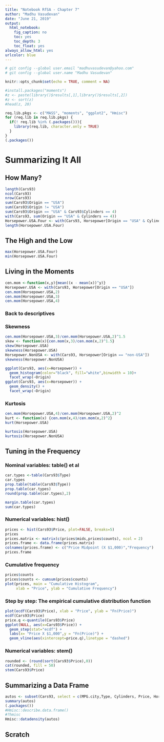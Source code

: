 ```yaml
---
title: "Notebook RfSA - Chapter 7"
author: "Madhu Vasudevan"
date: "June 21, 2019"
output:
  html_notebook:
    fig_caption: no
    toc: yes
    toc_depth: 3
    toc_float: yes
always_allow_html: yes
urlcolor: blue
---
```


```r
# git config --global user.email "madhuvasudevan@yahoo.com"
# git config --global user.name "Madhu Vasudevan"

knitr::opts_chunk$set(echo = TRUE, comment = NA)
```

```r
#install.packages("moments")
#z <- paste(library()$results[,1],library()$results[,2])
#z <- sort(z)
#head(z, 20)

req.lib.pkgs <- c("MASS", "moments", "ggplot2", "Hmisc")
for (req.lib in req.lib.pkgs) {
  if(! req.lib %in% (.packages())){
    library(req.lib, character.only = TRUE)
  }
}  
(.packages())
```

# Summarizing It All

## How Many?
```r
length(Cars93)
ncol(Cars93)
nrow(Cars93)
sum(Cars93$Origin == "USA")
sum(Cars93$Origin != "USA")
sum(Cars93$Origin == "USA" & Cars93$Cylinders == 4)
with(Cars93, sum(Origin == "USA" & Cylinders == 4))
Horsepower.USA.Four <- with(Cars93, Horsepower[Origin == "USA" & Cylinders == 4])
length(Horsepower.USA.Four)
```

## The High and the Low

```r
max(Horsepower.USA.Four)
min(Horsepower.USA.Four)
```

## Living in the Moments
```r
cen.mom <-function(x,y){mean((x - mean(x))^y)}
Horsepower.USA <- with(Cars93, Horsepower[Origin == "USA"])
cen.mom(Horsepower.USA,2)
cen.mom(Horsepower.USA,3)
cen.mom(Horsepower.USA,4)

```

### Back to descriptives

### Skewness
```r
cen.mom(Horsepower.USA,3)/cen.mom(Horsepower.USA,2)^1.5
skew <- function(x){cen.mom(x,3)/cen.mom(x,2)^1.5}
skew(Horsepower.USA)
skewness(Horsepower.USA)
Horsepower.NonUSA <- with(Cars93, Horsepower[Origin == "non-USA"])
skewness(Horsepower.NonUSA)

ggplot(Cars93, aes(x=Horsepower)) +
  geom_histogram(color="black", fill="white",binwidth = 10)+
  facet_wrap(~Origin)
ggplot(Cars93, aes(x=Horsepower)) +
  geom_density() +
  facet_wrap(~Origin)
```

### Kurtosis
```r
cen.mom(Horsepower.USA,4)/cen.mom(Horsepower.USA,2)^2
kurt <- function(x) {cen.mom(x,4)/cen.mom(x,2)^2}
kurt(Horsepower.USA)

kurtosis(Horsepower.USA)
kurtosis(Horsepower.NonUSA)
```

## Tuning in the Frequency

### Nominal variables: table() et al
```r
car.types <-table(Cars93$Type)
car.types
prop.table(table(Cars93$Type))
prop.table(car.types)
round(prop.table(car.types),2)

margin.table(car.types)
sum(car.types)
```

### Numerical variables: hist()
```r
prices <- hist(Cars93$Price, plot=FALSE, breaks=5)
prices
prices.matrix <- matrix(c(prices$mids,prices$counts), ncol = 2)
prices.frame <- data.frame(prices.matrix)
colnames(prices.frame) <- c("Price Midpoint (X $1,000)","Frequency")
prices.frame
```

### Cumulative frequency
```r
prices$counts
prices$counts <- cumsum(prices$counts)
plot(prices, main = "Cumulative Histogram", 
     xlab = "Price", ylab = "Cumulative Frequency")

```

### Step by step: The empirical cumulative distribution function
```r
plot(ecdf(Cars93$Price), xlab = "Price", ylab = "Fn(Price)")
ecdf(Cars93$Price)
price.q <-quantile(Cars93$Price)
ggplot(NULL, aes(x=Cars93$Price)) +
  geom_step(stat="ecdf") +
  labs(x= "Price X $1,000",y = "Fn(Price)") +
  geom_vline(aes(xintercept=price.q),linetype = "dashed")

```

### Numerical variables: stem()
```r
rounded <- (round(sort(Cars93$Price),0))
cat(rounded, fill = 50)
stem(Cars93$Price)
```

## Summarizing a Data Frame
```r
autos <- subset(Cars93, select = c(MPG.city,Type, Cylinders, Price, Horsepower))
summary(autos)
(.packages())
#Hmisc::describe.data.frame()
#?hmisc
Hmisc::datadensity(autos)


```



## Scratch
```r

```
